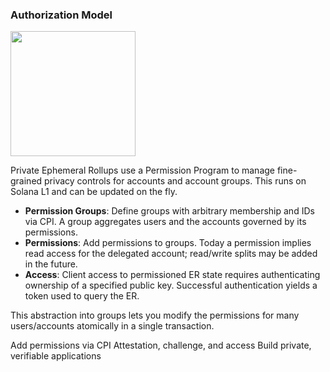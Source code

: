 ### Authorization Model

<img height="200" src="/images/TEE_permission.png" />

Private Ephemeral Rollups use a Permission Program to manage fine-grained privacy controls for accounts and account groups. This runs on Solana L1 and can be updated on the fly.

- **Permission Groups**: Define groups with arbitrary membership and IDs via CPI. A group aggregates users and the accounts governed by its permissions.
- **Permissions**: Add permissions to groups. Today a permission implies read access for the delegated account; read/write splits may be added in the future.
- **Access**: Client access to permissioned ER state requires authenticating ownership of a specified public key. Successful authentication yields a token used to query the ER.

This abstraction into groups lets you modify the permissions for many users/accounts atomically in a single transaction.

<CardGroup cols={2}>
  <Card
    title="Program Implementation"
    icon="code"
    href="/pages/tools/tee/program-implementation"
    iconType="duotone"
  >
    Add permissions via CPI
  </Card>
  <Card
    title="Client Implementation"
    icon="browser"
    href="/pages/tools/tee/client-implementation"
    iconType="duotone"
  >
    Attestation, challenge, and access
  </Card>
  <Card
    title="Privacy Use Case"
    icon="shield-check"
    href="/pages/get-started/use-cases/privacy"
    iconType="duotone"
  >
    Build private, verifiable applications
  </Card>
</CardGroup>
